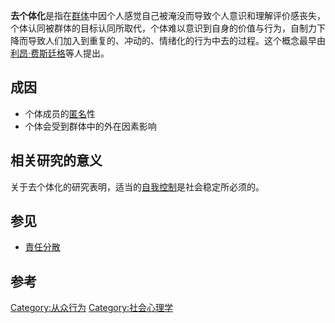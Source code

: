{{Expand English|Deindividualization}}
{{Onesource|time=2013-07-12T12:11:12+00:00}}
'''去个体化'''是指在[[群体|群体]]中因个人感觉自己被淹没而导致个人意识和理解评价感丧失，个体认同被群体的目标认同所取代，个体难以意识到自身的价值与行为，自制力下降而导致人们加入到重复的、冲动的、情绪化的行为中去的过程。这个概念最早由[[利昂·费斯廷格|利昂·费斯廷格]]等人提出。{{cn}}

==成因==
*个体成员的[[匿名|匿名]]性
*个体会受到群体中的外在因素影响

==相关研究的意义==
关于去个体化的研究表明，适当的[[自我控制|自我控制]]是社会稳定所必须的。

==参见==
* [[責任分散|責任分散]]

==参考==
{{cite book | title=心理学 | author=张厚粲 | year=2008 | pages=239-240}}

{{Authority control}}
[[Category:从众行为|Category:从众行为]]
[[Category:社会心理学|Category:社会心理学]]